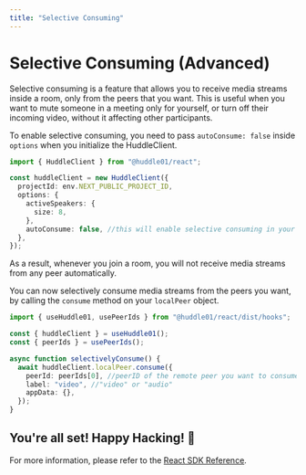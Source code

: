 ```yaml
---
title: "Selective Consuming"
---
```



# Selective Consuming (Advanced)

Selective consuming is a feature that allows you to receive media streams inside a room, only from the peers that you want. This is useful when you want to mute someone in a meeting only for yourself, or turn off their incoming video, without it affecting other participants.

To enable selective consuming, you need to pass `autoConsume: false` inside `options` when you initialize the HuddleClient.

```ts
import { HuddleClient } from "@huddle01/react";

const huddleClient = new HuddleClient({
  projectId: env.NEXT_PUBLIC_PROJECT_ID,
  options: {
    activeSpeakers: {
      size: 8,
    },
    autoConsume: false, //this will enable selective consuming in your app
  },
});
```

As a result, whenever you join a room, you will not receive media streams from any peer automatically.

You can now selectively consume media streams from the peers you want, by calling the `consume` method on your `localPeer` object.

```ts
import { useHuddle01, usePeerIds } from "@huddle01/react/dist/hooks";

const { huddleClient } = useHuddle01();
const { peerIds } = usePeerIds();

async function selectivelyConsume() {
  await huddleClient.localPeer.consume({
    peerId: peerIds[0], //peerID of the remote peer you want to consume mediastream from
    label: "video", //"video" or "audio"
    appData: {},
  });
}
```

## You're all set! Happy Hacking! 🎉

For more information, please refer to the [React SDK Reference](/React).
